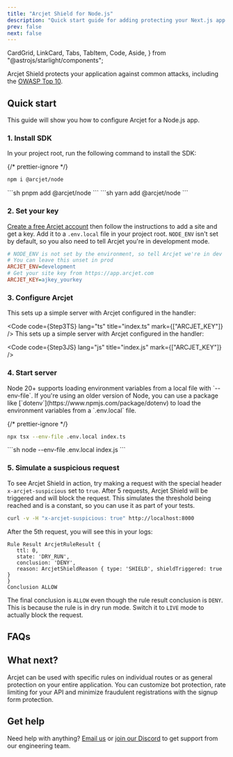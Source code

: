 ```yaml
---
title: "Arcjet Shield for Node.js"
description: "Quick start guide for adding protecting your Next.js app with Arcjet Shield."
prev: false
next: false
---
```


  CardGrid,
  LinkCard,
  Tabs,
  TabItem,
  Code,
  Aside,
} from "@astrojs/starlight/components";

Arcjet Shield protects your application against common attacks, including the
[OWASP Top 10](https://owasp.org/www-project-top-ten/).

<WhatIsArcjet />

## Quick start

This guide will show you how to configure Arcjet for a Node.js app.

### 1. Install SDK

In your project root, run the following command to install the SDK:

{/* prettier-ignore */}
<Tabs>
<TabItem label="npm">
```sh
npm i @arcjet/node
```
</TabItem>
<TabItem label="pnpm">
```sh
pnpm add @arcjet/node
```
</TabItem>
<TabItem label="yarn">
```sh
yarn add @arcjet/node
```
</TabItem>
</Tabs>

### 2. Set your key

[Create a free Arcjet account](https://app.arcjet.com) then follow the
instructions to add a site and get a key. Add it to a `.env.local` file in your
project root. `NODE_ENV` isn't set by default, so you also need to tell
Arcjet you're in development mode.

```ini title=".env.local"
# NODE_ENV is not set by the environment, so tell Arcjet we're in dev
# You can leave this unset in prod
ARCJET_ENV=development
# Get your site key from https://app.arcjet.com
ARCJET_KEY=ajkey_yourkey
```

### 3. Configure Arcjet

<Tabs>
<TabItem label="TS">
This sets up a simple server with Arcjet configured in the handler:

<Code code={Step3TS} lang="ts" title="index.ts" mark={["ARCJET_KEY"]} />
</TabItem>
<TabItem label="JS">
This sets up a simple server with Arcjet configured in the handler:

<Code code={Step3JS} lang="js" title="index.js" mark={["ARCJET_KEY"]} />
</TabItem>
</Tabs>

### 4. Start server

<Aside type="note" title="env files">
  Node 20+ supports loading environment variables from a local file with
  `--env-file`. If you're using an older version of Node, you can use a package
  like [`dotenv`](https://www.npmjs.com/package/dotenv) to load the environment
  variables from a `.env.local` file.
</Aside>

{/* prettier-ignore */}
<Tabs>
  <TabItem label="TS">
  ```sh
  npx tsx --env-file .env.local index.ts
  ```
  </TabItem>
  <TabItem label="JS">
  ```sh
  node --env-file .env.local index.js
  ```
  </TabItem>
</Tabs>

### 5. Simulate a suspicious request

To see Arcjet Shield in action, try making a request with the special header
`x-arcjet-suspicious` set to `true`. After 5 requests, Arcjet Shield will be
triggered and will block the request. This simulates the threshold being
reached and is a constant, so you can use it as part of your tests.

```sh
curl -v -H "x-arcjet-suspicious: true" http://localhost:8000
```

After the 5th request, you will see this in your logs:

```text
Rule Result ArcjetRuleResult {
   ttl: 0,
   state: 'DRY_RUN',
   conclusion: 'DENY',
   reason: ArcjetShieldReason { type: 'SHIELD', shieldTriggered: true }
}
Conclusion ALLOW
```

The final conclusion is `ALLOW` even though the rule result conclusion is
`DENY`. This is because the rule is in dry run mode. Switch it to `LIVE` mode to
actually block the request.

## FAQs

<FAQs />

## What next?

Arcjet can be used with specific rules on individual routes or as general
protection on your entire application. You can customize bot protection, rate
limiting for your API and minimize fraudulent registrations with the signup form
protection.

<CardGrid>
  <LinkCard
    title="Arcjet Shield reference"
    href="/shield/reference/nodejs"
    description="Full details about Arcjet shield."
  />
  <LinkCard
    title="SDK reference"
    href="/reference/nodejs"
    description="Node.js SDK reference guide."
  />
  <LinkCard
    title="Testing"
    href="/testing"
    description="Write tests for your rules."
  />
</CardGrid>

## Get help

Need help with anything? [Email us](mailto:support@arcjet.com) or [join our
Discord](https://discord.gg/TPra6jqZDC) to get support from our
engineering team.

<Comments />
